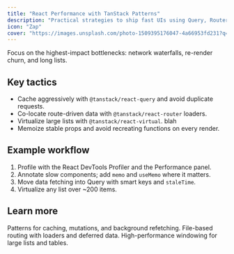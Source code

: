 ```yaml
---
title: "React Performance with TanStack Patterns"
description: "Practical strategies to ship fast UIs using Query, Router, and Virtual." 
icon: "Zap"
cover: "https://images.unsplash.com/photo-1509395176047-4a66953fd231?q=80&w=1600&auto=format&fit=crop"
---
```


<Callout type="tip">
Focus on the highest-impact bottlenecks: network waterfalls, re-render churn, and long lists.
</Callout>

## Key tactics

- Cache aggressively with `@tanstack/react-query` and avoid duplicate requests.
- Co-locate route-driven data with `@tanstack/react-router` loaders.
- Virtualize large lists with `@tanstack/react-virtual`. blah
- Memoize stable props and avoid recreating functions on every render.

## Example workflow

1. Profile with the React DevTools Profiler and the Performance panel.
2. Annotate slow components; add `memo` and `useMemo` where it matters.
3. Move data fetching into Query with smart keys and `staleTime`.
4. Virtualize any list over ~200 items.

## Learn more

<Cards>
  <Card title="React Query Docs" href="https://tanstack.com/query/latest">
    Patterns for caching, mutations, and background refetching.
  </Card>
  <Card title="TanStack Router" href="https://tanstack.com/router/latest">
    File-based routing with loaders and deferred data.
  </Card>
  <Card title="React Virtual" href="https://tanstack.com/virtual/latest">
    High-performance windowing for large lists and tables.
  </Card>
</Cards>


